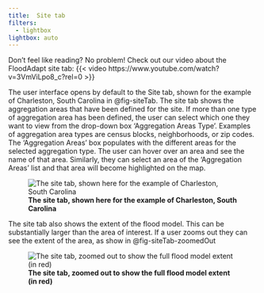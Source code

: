 ```yaml
---
title: 	Site tab
filters:
  - lightbox
lightbox: auto
---
```


Don't feel like reading? No problem! Check out our video about the FloodAdapt site tab:
{{< video https://www.youtube.com/watch?v=3VmViLpo8_c?rel=0 >}}

The user interface opens by default to the Site tab, shown for the example of Charleston, South Carolina in @fig-siteTab. The site tab shows the aggregation areas that have been defined for the site. If more than one type of aggregation area has been defined, the user can select which one they want to view from the drop-down box 'Aggregation Areas Type'. Examples of aggregation area types are census blocks, neighborhoods, or zip codes. The 'Aggregation Areas' box populates with the different areas for the selected aggregation type. The user can hover over an area and see the name of that area. Similarly, they can select an area of the 'Aggregation Areas' list and that area will become highlighted on the map.


![**The site tab, shown here for the example of Charleston, South Carolina**](C:/Users/rautenba/repos/FloodAdapt/docs/_static/images/Tab_site.png){#fig-siteTab}

The site tab also shows the extent of the flood model. This can be substantially larger than the area of interest. If a user zooms out they can see the extent of the area, as show in @fig-siteTab-zoomedOut

![**The site tab, zoomed out to show the full flood model extent (in red)**](C:/Users/rautenba/repos/FloodAdapt/docs/_static/images/Tab_site_fullModelExtent.png){#fig-siteTab-zoomedOut}
